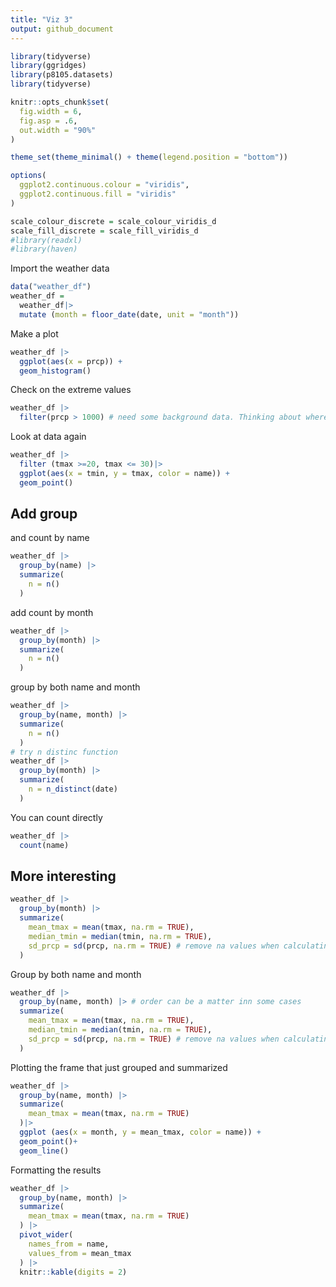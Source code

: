 ```yaml
---
title: "Viz 3"
output: github_document
---
```


```r
library(tidyverse)
library(ggridges)
library(p8105.datasets)
library(tidyverse)

knitr::opts_chunk$set(
  fig.width = 6,
  fig.asp = .6,
  out.width = "90%"
)

theme_set(theme_minimal() + theme(legend.position = "bottom"))

options(
  ggplot2.continuous.colour = "viridis",
  ggplot2.continuous.fill = "viridis"
)

scale_colour_discrete = scale_colour_viridis_d
scale_fill_discrete = scale_fill_viridis_d
#library(readxl)
#library(haven)
```

Import the weather data 
```r
data("weather_df")
weather_df =
  weather_df|>
  mutate (month = floor_date(date, unit = "month"))
```

Make a plot
```r
weather_df |>
  ggplot(aes(x = prcp)) + 
  geom_histogram()
```

Check on the extreme values
```r
weather_df |>
  filter(prcp > 1000) # need some background data. Thinking about where the values come from.
```

Look at data again
```r

weather_df |>
  filter (tmax >=20, tmax <= 30)|>
  ggplot(aes(x = tmin, y = tmax, color = name)) +
  geom_point() 
```

## Add group 
and count by name

```r
weather_df |>
  group_by(name) |>
  summarize(
    n = n()
  )
```
add count by month

```r
weather_df |>
  group_by(month) |>
  summarize(
    n = n()
  )
```

group by both name and month
```r
weather_df |>
  group_by(name, month) |>
  summarize(
    n = n()
  )
# try n distinc function
weather_df |>
  group_by(month) |>
  summarize(
    n = n_distinct(date)
  )
```

You can count directly
```r
weather_df |>
  count(name)
```

## More interesting
```r
weather_df |>
  group_by(month) |>
  summarize(
    mean_tmax = mean(tmax, na.rm = TRUE),
    median_tmin = median(tmin, na.rm = TRUE),
    sd_prcp = sd(prcp, na.rm = TRUE) # remove na values when calculating mean
  )
```
 Group by both name and month
```r
weather_df |>
  group_by(name, month) |> # order can be a matter inn some cases
  summarize(
    mean_tmax = mean(tmax, na.rm = TRUE),
    median_tmin = median(tmin, na.rm = TRUE),
    sd_prcp = sd(prcp, na.rm = TRUE) # remove na values when calculating mean
  )
``` 

Plotting the frame that just grouped and summarized

```r
weather_df |>
  group_by(name, month) |>
  summarize(
    mean_tmax = mean(tmax, na.rm = TRUE)
  )|>
  ggplot (aes(x = month, y = mean_tmax, color = name)) +
  geom_point()+
  geom_line()
```

Formatting the results
```r
weather_df |>
  group_by(name, month) |>
  summarize(
    mean_tmax = mean(tmax, na.rm = TRUE)
  ) |>
  pivot_wider(
    names_from = name,
    values_from = mean_tmax
  ) |>
  knitr::kable(digits = 2)
```

